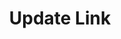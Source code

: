 ---
title: Update Link
description: Update an existing link.
openapi: patch /v1/links/{uuid}/edit
---